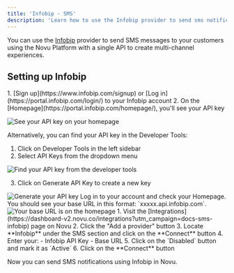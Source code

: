 ```yaml
---
title: 'Infobip - SMS'
description: 'Learn how to use the Infobip provider to send sms notifications using Novu'
---
```



You can use the [Infobip](https://www.infobip.com/developers/) provider to send SMS messages to your customers using the Novu Platform with a single API to create multi-channel experiences.

## Setting up Infobip

<Steps>
<Step title="Get your API Key">
1. [Sign up](https://www.infobip.com/signup) or [Log in](https://portal.infobip.com/login/) to your Infobip account
2. On the [Homepage](https://portal.infobip.com/homepage/), you'll see your API key

<img
  alt="See your API key on your homepage"
  src="/images/channels-and-providers/sms/infobip/image-63.png"
/>

Alternatively, you can find your API key in the Developer Tools:

1. Click on Developer Tools in the left sidebar
2. Select API Keys from the dropdown menu

<img
  alt="Find your API key from the developer tools"
  src="/images/channels-and-providers/sms/infobip/image-64.png"
/>

3. Click on Generate API Key to create a new key

<img alt="Generate your API key" src="/images/channels-and-providers/sms/infobip/image-65.png" />
</Step>

<Step title="Get your Base URL">
Log in to your account and check your Homepage. You should see your base URL in this format: `xxxxx.api.infobip.com`.

<img alt="Your base URL is on the homepage" src="/images/channels-and-providers/sms/infobip/image-66.png" />
</Step>

<Step title="Connect Infobip to Novu">
1. Visit the [Integrations](https://dashboard-v2.novu.co/integrations?utm_campaign=docs-sms-infobip) page on Novu
2. Click the "Add a provider" button
3. Locate **Infobip** under the SMS section and click on the **Connect** button
4. Enter your:
   - Infobip API Key
   - Base URL
5. Click on the `Disabled` button and mark it as `Active`
6. Click on the **Connect** button
</Step>
</Steps>

Now you can send SMS notifications using Infobip in Novu.
